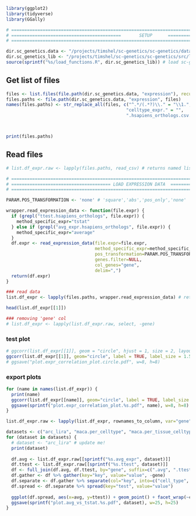 
```r
library(ggplot2)
library(tidyverse)
library(GGally)
```


```r
# ======================================================================================================= #
# ==========================================       SETUP      =========================================== #
# ======================================================================================================= #

dir.sc_genetics.data <- "/projects/timshel/sc-genetics/sc-genetics/data" # no trailing slash
dir.sc_genetics_lib <- "/projects/timshel/sc-genetics/sc-genetics/src/lib"
source(sprintf("%s/load_functions.R", dir.sc_genetics_lib)) # load sc-genetics library

```



## Get list of files
```r
files <- list.files(file.path(dir.sc_genetics.data, "expression"), recursive=T, pattern="*.hsapiens_orthologs*") # matching on all data sets
files.paths <- file.path(dir.sc_genetics.data, "expression", files)
names(files.paths) <- str_replace_all(files, c("^.*/(.*?)\\." = "\\1.", 
                                              "celltype_expr." = "", 
                                              ".hsapiens_orthologs.csv.gz" = ""))



print(files.paths)
```

## Read files
```r
# list.df_expr.raw <- lapply(files.paths, read_csv) # returns named list

# ======================================================================================================= #
# ====================================== LOAD EXPRESSION DATA  ========================================= #
# ======================================================================================================= #

PARAM.POS_TRANSFORMATION <- 'none' # 'square','abs','pos_only','none'

wrapper.read_expression_data <- function(file.expr) {
  if (grepl("ttest.hsapiens_orthologs", file.expr)) {
    method_specific_expr="tstat"
  } else if (grepl("avg_expr.hsapiens_orthologs", file.expr)) {
    method_specific_expr="average"
  }
  df.expr <- read_expression_data(file.expr=file.expr,
                                  method_specific_expr=method_specific_expr, 
                                  pos_transformation=PARAM.POS_TRANSFORMATION, 
                                  genes.filter=NULL,  
                                  col_genes="gene", 
                                  delim=",") 
  return(df.expr)
}

### read data
list.df_expr <- lapply(files.paths, wrapper.read_expression_data) # returns named list
```

```r
head(list.df_expr[[1]])
```


```r
### removing 'gene' col
# list.df_expr <- lapply(list.df_expr.raw, select, -gene)
```

### test plot
```r
# ggcorr(list.df_expr[[1]], geom = "circle", hjust = 1, size = 2, layout.exp = 5) # label = TRUE
ggcorr(list.df_expr[[1]], geom="circle", label = TRUE, label_size = 1.5, label_round = 2, label_alpha = TRUE, hjust = 1, size = 2, layout.exp = 5)
# ggsave("plot.expr_correlation_plot.circle.pdf", w=8, h=8)
```

### export plots
```r
for (name in names(list.df_expr)) {
  print(name)
  ggcorr(list.df_expr[[name]], geom="circle", label = TRUE, label_size = 1.5, label_round = 2, label_alpha = TRUE, hjust = 1, size = 2, layout.exp = 5)
  ggsave(sprintf("plot.expr_correlation_plot.%s.pdf", name), w=8, h=8)
}
```


```r
list.df_expr.raw <- lapply(list.df_expr, rownames_to_column, var="gene") # add gene variable

datasets <- c("arc_lira", "maca.per_celltype", "maca.per_tissue_celltype", "maca.per_tissue") # update me!
for (dataset in datasets) {
  # dataset <- "arc_lira" # update me!
  print(dataset)
  
  df.avg <- list.df_expr.raw[[sprintf("%s.avg_expr", dataset)]]
  df.ttest <- list.df_expr.raw[[sprintf("%s.ttest", dataset)]]
  df <- full_join(df.avg, df.ttest, by="gene", suffix=c(".avg", ".ttest")) 
  df.gather <- df %>% gather(key="key", value="value", -gene)
  df.separate <- df.gather %>% separate(col="key", into=c("cell_type", "test"), sep="\\.")
  df.spread <- df.separate %>% spread(key="test", value="value")
  
  ggplot(df.spread, aes(x=avg, y=ttest)) + geom_point() + facet_wrap(~cell_type)
  ggsave(sprintf("plot.avg_vs_tstat.%s.pdf", dataset), w=25, h=25)
}
```

